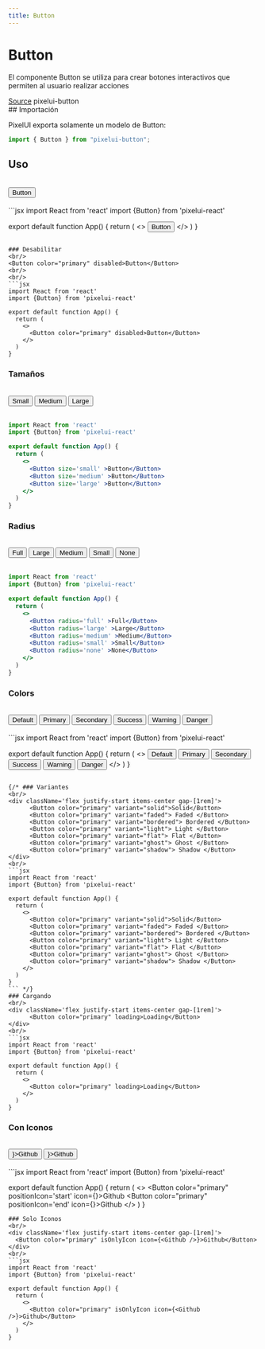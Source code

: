 ```yaml
---
title: Button
---
```



# Button

El componente Button se utiliza para crear botones interactivos que permiten al usuario realizar acciones

<div className='flex flex-row justify-start gap-[1rem]'>
  <a
    className='
      flex justify-center items-center
      gap-[.8rem] px-[.8rem] py-[.4rem]
      border border-sky-500 text-black bg-[#cccccc40] hover:bg-[#cccccc] cursor-pointer
      rounded-sm'
      href='https://github.com/Alejocabeza/pixelpulse/pacakges/components/button'
      target='_blank'
  > <Github /> Source</a>
  <a
    className='flex justify-center items-center
      gap-[.8rem] px-[.8rem] py-[.4rem]
      border border-sky-500 text-black bg-[#cccccc40] hover:bg-[#cccccc] cursor-pointer
      rounded-sm'
  ><Npm className='bg-red-500' /> pixelui-button</a>
</div>
## Importación

PixelUI exporta solamente un modelo de Button:

```jsx
import { Button } from "pixelui-button";
```

## Uso
<br/>
<Button color='primary'>Button</Button>
<br/>
<br/>
```jsx
import React from 'react'
import {Button} from 'pixelui-react'

export default function App() {
  return (
    <>
      <Button color="primary">Button</Button>
    </>
  )
}
```

### Desabilitar
<br/>
<Button color="primary" disabled>Button</Button>
<br/>
<br/>
```jsx
import React from 'react'
import {Button} from 'pixelui-react'

export default function App() {
  return (
    <>
      <Button color="primary" disabled>Button</Button>
    </>
  )
}
```

### Tamaños
<br/>
<div className='flex justify-start items-center gap-[1rem]'>
  <Button size='small' >Small</Button>
  <Button size='medium' >Medium</Button>
  <Button size='large' >Large</Button>
</div>
<br/>

```jsx
import React from 'react'
import {Button} from 'pixelui-react'

export default function App() {
  return (
    <>
      <Button size='small' >Button</Button>
      <Button size='medium' >Button</Button>
      <Button size='large' >Button</Button>
    </>
  )
}
```

### Radius
<br/>
<div className='flex justify-start items-center gap-[1rem]'>
  <Button radius='full' >Full</Button>
  <Button radius='large' >Large</Button>
  <Button radius='medium' >Medium</Button>
  <Button radius='small' >Small</Button>
  <Button radius='none' >None</Button>
</div>
<br/>

```jsx
import React from 'react'
import {Button} from 'pixelui-react'

export default function App() {
  return (
    <>
      <Button radius='full' >Full</Button>
      <Button radius='large' >Large</Button>
      <Button radius='medium' >Medium</Button>
      <Button radius='small' >Small</Button>
      <Button radius='none' >None</Button>
    </>
  )
}
```

### Colors
<br/>
<div className='flex justify-start items-center gap-[1rem]'>
  <Button color='default' >Default</Button>
  <Button color='primary' >Primary</Button>
  <Button color='secondary' >Secondary</Button>
  <Button color='success' >Success</Button>
  <Button color='warning' >Warning</Button>
  <Button color='danger' >Danger</Button>
</div>
<br/>
```jsx
import React from 'react'
import {Button} from 'pixelui-react'

export default function App() {
  return (
    <>
      <Button color='default' >Default</Button>
      <Button color='primary' >Primary</Button>
      <Button color='secondary' >Secondary</Button>
      <Button color='success' >Success</Button>
      <Button color='warning' >Warning</Button>
      <Button color='danger' >Danger</Button>
    </>
  )
}
```

{/* ### Variantes
<br/>
<div className='flex justify-start items-center gap-[1rem]'>
      <Button color="primary" variant="solid">Solid</Button>
      <Button color="primary" variant="faded"> Faded </Button>
      <Button color="primary" variant="bordered"> Bordered </Button>
      <Button color="primary" variant="light"> Light </Button>
      <Button color="primary" variant="flat"> Flat </Button>
      <Button color="primary" variant="ghost"> Ghost </Button>
      <Button color="primary" variant="shadow"> Shadow </Button>
</div>
<br/>
```jsx
import React from 'react'
import {Button} from 'pixelui-react'

export default function App() {
  return (
    <>
      <Button color="primary" variant="solid">Solid</Button>
      <Button color="primary" variant="faded"> Faded </Button>
      <Button color="primary" variant="bordered"> Bordered </Button>
      <Button color="primary" variant="light"> Light </Button>
      <Button color="primary" variant="flat"> Flat </Button>
      <Button color="primary" variant="ghost"> Ghost </Button>
      <Button color="primary" variant="shadow"> Shadow </Button>
    </>
  )
}
``` */}
### Cargando
<br/>
<div className='flex justify-start items-center gap-[1rem]'>
      <Button color="primary" loading>Loading</Button>
</div>
<br/>
```jsx
import React from 'react'
import {Button} from 'pixelui-react'

export default function App() {
  return (
    <>
      <Button color="primary" loading>Loading</Button>
    </>
  )
}
```
### Con Iconos
<br/>
<div className='flex justify-start items-center gap-[1rem]'>
  <Button color="primary" positionIcon='start' icon={<Github />}>Github</Button>
  <Button color="primary" positionIcon='end' icon={<Github />}>Github</Button>
</div>
<br/>
```jsx
import React from 'react'
import {Button} from 'pixelui-react'

export default function App() {
  return (
    <>
      <Button color="primary" positionIcon='start' icon={<Github />}>Github</Button>
      <Button color="primary" positionIcon='end' icon={<Github />}>Github</Button>
    </>
  )
}
```
### Solo Iconos
<br/>
<div className='flex justify-start items-center gap-[1rem]'>
  <Button color="primary" isOnlyIcon icon={<Github />}>Github</Button>
</div>
<br/>
```jsx
import React from 'react'
import {Button} from 'pixelui-react'

export default function App() {
  return (
    <>
      <Button color="primary" isOnlyIcon icon={<Github />}>Github</Button>
    </>
  )
}
```
